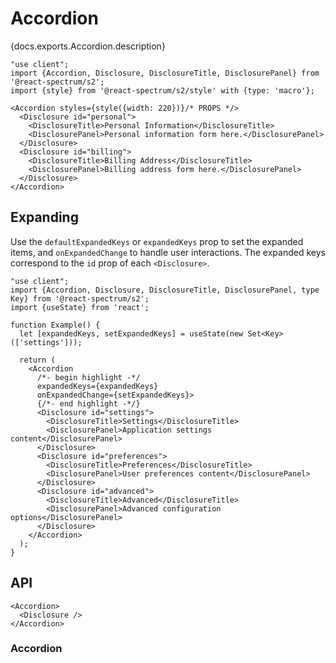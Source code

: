 


# Accordion

<PageDescription>{docs.exports.Accordion.description}</PageDescription>

```tsx render docs={docs.exports.Accordion} links={docs.links} props={['size', 'density', 'isQuiet', 'isDisabled', 'allowsMultipleExpanded']} type="s2"
"use client";
import {Accordion, Disclosure, DisclosureTitle, DisclosurePanel} from '@react-spectrum/s2';
import {style} from '@react-spectrum/s2/style' with {type: 'macro'};

<Accordion styles={style({width: 220})}/* PROPS */>
  <Disclosure id="personal">
    <DisclosureTitle>Personal Information</DisclosureTitle>
    <DisclosurePanel>Personal information form here.</DisclosurePanel>
  </Disclosure>
  <Disclosure id="billing">
    <DisclosureTitle>Billing Address</DisclosureTitle>
    <DisclosurePanel>Billing address form here.</DisclosurePanel>
  </Disclosure>
</Accordion>
```

## Expanding

Use the `defaultExpandedKeys` or `expandedKeys` prop to set the expanded items, and `onExpandedChange` to handle user interactions. The expanded keys correspond to the `id` prop of each `<Disclosure>`.

```tsx render
"use client";
import {Accordion, Disclosure, DisclosureTitle, DisclosurePanel, type Key} from '@react-spectrum/s2';
import {useState} from 'react';

function Example() {
  let [expandedKeys, setExpandedKeys] = useState(new Set<Key>(['settings']));

  return (
    <Accordion
      /*- begin highlight -*/
      expandedKeys={expandedKeys}
      onExpandedChange={setExpandedKeys}>
      {/*- end highlight -*/}
      <Disclosure id="settings">
        <DisclosureTitle>Settings</DisclosureTitle>
        <DisclosurePanel>Application settings content</DisclosurePanel>
      </Disclosure>
      <Disclosure id="preferences">
        <DisclosureTitle>Preferences</DisclosureTitle>
        <DisclosurePanel>User preferences content</DisclosurePanel>
      </Disclosure>
      <Disclosure id="advanced">
        <DisclosureTitle>Advanced</DisclosureTitle>
        <DisclosurePanel>Advanced configuration options</DisclosurePanel>
      </Disclosure>
    </Accordion>
  );
}
```

## API

```tsx links={{Accordion: '#accordion', Disclosure: 'Disclosure.html'}}
<Accordion>
  <Disclosure />
</Accordion>
```

### Accordion

<PropTable component={docs.exports.Accordion} links={docs.links} />
